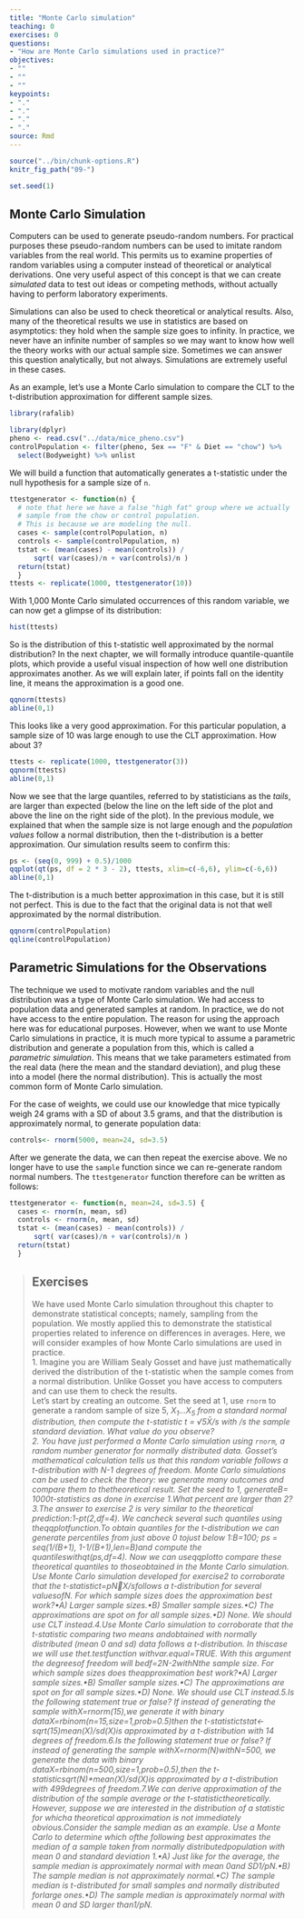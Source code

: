 ```yaml
---
title: "Monte Carlo simulation"
teaching: 0
exercises: 0
questions:
- "How are Monte Carlo simulations used in practice?"
objectives:
- ""
- ""
- ""
keypoints:
- "."
- "."
- "."
- "."
source: Rmd
---
```


```r
source("../bin/chunk-options.R")
knitr_fig_path("09-")
```
```r
set.seed(1)
```


## Monte Carlo Simulation

Computers can be used to generate pseudo-random numbers. For practical purposes 
these pseudo-random numbers can be used to imitate random variables from the 
real world. This permits us to examine properties of random variables using a 
computer instead of theoretical or analytical derivations. One very useful 
aspect of this concept is that we can create *simulated* data to test out ideas 
or competing methods, without actually having to perform laboratory experiments.  

Simulations can also be used to check theoretical or analytical results. Also, 
many of the theoretical results we use in statistics are based on asymptotics: 
they hold when the sample size goes to infinity. In practice, we never have an 
infinite number of samples so we may want to know how well the theory works with 
our actual sample size. Sometimes we can answer this question analytically, but 
not always. Simulations are extremely useful in these cases.  

As an example, let's use a Monte Carlo simulation to compare the CLT to the 
t-distribution approximation for different sample sizes.  

```r
library(rafalib)
```

```r
library(dplyr)
pheno <- read.csv("../data/mice_pheno.csv")
controlPopulation <- filter(pheno, Sex == "F" & Diet == "chow") %>%  
  select(Bodyweight) %>% unlist
```

We will build a function that automatically generates a t-statistic under the 
null hypothesis for a sample size of `n`.

```r
ttestgenerator <- function(n) {
  # note that here we have a false "high fat" group where we actually
  # sample from the chow or control population. 
  # This is because we are modeling the null.
  cases <- sample(controlPopulation, n)
  controls <- sample(controlPopulation, n)
  tstat <- (mean(cases) - mean(controls)) / 
      sqrt( var(cases)/n + var(controls)/n ) 
  return(tstat)
  }
ttests <- replicate(1000, ttestgenerator(10))
```

With 1,000 Monte Carlo simulated occurrences of this random variable, we can now 
get a glimpse of its distribution:  

```r
hist(ttests)
```

So is the distribution of this t-statistic well approximated by the normal 
distribution? In the next chapter, we will formally introduce quantile-quantile 
plots, which provide a useful visual inspection of how well one distribution 
approximates another. As we will explain later, if points fall on the identity 
line, it means the approximation is a good one. 

```r
qqnorm(ttests)
abline(0,1)
```

This looks like a very good approximation. For this particular population, a 
sample size of 10 was large enough to use the CLT approximation. How about 3? 

```r
ttests <- replicate(1000, ttestgenerator(3))
qqnorm(ttests)
abline(0,1)
```

Now we see that the large quantiles, referred to by statisticians as the 
_tails_, are larger than expected (below the line on the left side of the plot 
and above the line on the right side of the plot).  In the previous module, we 
explained that when the sample size is not large enough and the 
*population values* follow a normal distribution, then the t-distribution is a 
better approximation. Our simulation results seem to confirm this:  

```r
ps <- (seq(0, 999) + 0.5)/1000
qqplot(qt(ps, df = 2 * 3 - 2), ttests, xlim=c(-6,6), ylim=c(-6,6))
abline(0,1)
```

The t-distribution is a much better approximation in this case, but it is still 
not perfect. This is due to the fact that the original data is not that well 
approximated by the normal distribution.

```r
qqnorm(controlPopulation)
qqline(controlPopulation)
```

## Parametric Simulations for the Observations

The technique we used to motivate random variables and the null distribution was 
a type of Monte Carlo simulation. We had access to population data and generated 
samples at random. In practice, we do not have access to the entire population. 
The reason for using the approach here was for educational purposes. However, 
when we want to use Monte Carlo simulations in practice, it is much more typical 
to assume a parametric distribution and generate a population from this, which 
is called a _parametric simulation_. This means that we take parameters 
estimated from the real data (here the mean and the standard deviation), and 
plug these into a model (here the normal distribution).  This is actually the 
most common form of Monte Carlo simulation.  

For the case of weights, we could use our knowledge that mice typically weigh 24 
grams with a SD of about 3.5 grams, and that the distribution is approximately 
normal, to generate population data:  


```r
controls<- rnorm(5000, mean=24, sd=3.5) 
```

After we generate the data, we can then repeat the exercise above. We no longer 
have to use the `sample` function since we can re-generate random normal 
numbers. The `ttestgenerator` function therefore can be written as follows:   

```r
ttestgenerator <- function(n, mean=24, sd=3.5) {
  cases <- rnorm(n, mean, sd)
  controls <- rnorm(n, mean, sd)
  tstat <- (mean(cases) - mean(controls)) / 
      sqrt( var(cases)/n + var(controls)/n ) 
  return(tstat)
  }
```

> ## Exercises
> We have used Monte Carlo simulation throughout this chapter to demonstrate 
> statistical concepts; namely, sampling from the population. We mostly applied 
> this to demonstrate the statistical properties related to inference on 
> differences in averages. Here, we will consider examples of how Monte Carlo 
> simulations are used in practice.  
> 1. Imagine you are William Sealy Gosset and have just mathematically derived 
> the distribution of the t-statistic when the sample comes from a normal 
> distribution. Unlike Gosset you have access to computers and can use them to 
> check the results.  
> Let’s start by creating an outcome. Set the seed at 1, use `rnorm` to generate
> a random sample of size 5, <i>X<sub>1</sub>...X<sub>5</sub><i> from a standard 
> normal distribution, then compute the t-statistic 
> <i>t = &radic;5</i>X&#772;<i>/s</i> with <i>/s</i> the sample standard 
> deviation. What value do you observe?  
> 2. You have just performed a Monte Carlo simulation using `rnorm`, a random 
> number generator for normally distributed data. Gosset’s mathematical 
> calculation tells us that this random variable follows a t-distribution with
> <i>N-1</i> degrees of freedom. Monte Carlo simulations can be used to check 
the theory: we generate many outcomes and compare them to thetheoretical result. Set the seed to 1, generateB= 1000t-statistics as done in exercise 1.What percent are larger than 2?3.The answer to exercise 2 is very similar to the theoretical prediction:1-pt(2,df=4). We cancheck several such quantiles using theqqplotfunction.To obtain quantiles for the t-distribution we can generate percentiles from just above 0 tojust below 1:B=100; ps = seq(1/(B+1), 1-1/(B+1),len=B)and compute the quantileswithqt(ps,df=4). Now we can useqqplotto compare these theoretical quantiles to thoseobtained in the Monte Carlo simulation. Use Monte Carlo simulation developed for exercise2 to corroborate that the t-statistict=pNX/sfollows a t-distribution for several valuesofN.
For which sample sizes does the approximation best work?•A) Larger sample sizes.•B) Smaller sample sizes.•C) The approximations are spot on for all sample sizes.•D) None. We should use CLT instead.4.Use Monte Carlo simulation to corroborate that the t-statistic comparing two means andobtained with normally distributed (mean 0 and sd) data follows a t-distribution. In thiscase we will use thet.testfunction withvar.equal=TRUE. With this argument the degreesof freedom will bedf=2*N-2withNthe sample size. For which sample sizes does theapproximation best work?•A) Larger sample sizes.•B) Smaller sample sizes.•C) The approximations are spot on for all sample sizes.•D) None. We should use CLT instead.5.Is the following statement true or false? If instead of generating the sample withX=rnorm(15),we generate it with binary dataX=rbinom(n=15,size=1,prob=0.5)then the t-statistictstat<-sqrt(15)*mean(X)/sd(X)is approximated by a t-distribution with 14 degrees of freedom.6.Is the following statement true or false? If instead of generating the sample withX=rnorm(N)withN=500, we generate the data with binary dataX=rbinom(n=500,size=1,prob=0.5),then the t-statisticsqrt(N)*mean(X)/sd(X)is approximated by a t-distribution with 499degrees of freedom.7.We can derive approximation of the distribution of the sample average or the t-statistictheoretically. However, suppose we are interested in the distribution of a statistic for whicha theoretical approximation is not immediately obvious.Consider the sample median as an example. Use a Monte Carlo to determine which ofthe following best approximates the median of a sample taken from normally distributedpopulation with mean 0 and standard deviation 1.•A) Just like for the average, the sample median is approximately normal with mean 0and SD1/pN.•B) The sample median is not approximately normal.•C) The sample median is t-distributed for small samples and normally distributed forlarge ones.•D) The sample median is approximately normal with mean 0 and SD larger than1/pN.
